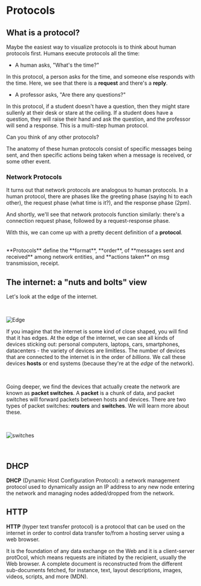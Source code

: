 

# Protocols

## What is a protocol?

Maybe the easiest way to visualize protocols is to think about human protocols first. Humans execute protocols all the time:

- A human asks, "What's the time?" 

In this protocol, a person asks for the time, and someone else responds with the time. Here, we see that there is a **request** and there's a **reply**.

- A professor asks, "Are there any questions?" 

In this protocol, if a student doesn't have a question, then they might stare sullenly at their desk or stare at the ceiling. If a student does have a question, they will raise their hand and ask the question, and the professor will send a response. This is a multi-step human protocol. 

Can you think of any other protocols?

The anatomy of these human protocols consist of specific messages being sent, and then specific actions being taken when a message is received, or some other event.

### Network Protocols

It turns out that network protocols are analogous to human protocols. In a human protocol, there are phases like the greeting phase (saying hi to each other), the request phase (what time is it?), and the response phase (2pm).

And shortly, we'll see that network protocols function similarly: there's a connection request phase, followed by a request-response phase.

With this, we can come up with a pretty decent definition of a **protocol**. 


<br />


<Bleed>
  <div style={{ border: '1px solid #888', padding: '4rem 2.5rem', textAlign: 'center', borderRadius:'10px' }}>
    **Protocols** define the **format**, **order**, of **messages sent and received** among network entities, and **actions taken** on msg transmission, receipt.
  </div>
</Bleed>


## The internet: a "nuts and bolts" view

Let's look at the edge of the internet.

<br />



![Edge](../../public/small-edge.png)

If you imagine that the internet is some kind of close shaped, you will find that it has edges.  At the edge of the internet, we can see all kinds of devices sticking out: personal computers, laptops, cars, smartphones, datacenters - the variety of devices are limitless. The number of devices that are connected to the internet
is in the order of *billions*. We call these devices **hosts** or end systems (because they're at the *edge* of the network). 

<br />

Going deeper, we find the devices that actually create the network are known as **packet switches**. A **packet** is a chunk of data, and packet switches will forward packets between hosts and devices. There are two types of packet switches: **routers** and **switches**. We will learn more about these. 

<br />


![switches](../../public/edge-switches.png)

<br />

## DHCP

**DHCP** (Dynamic Host Configuration Protocol): a network management protocol used to dynamically assign an IP address to any new node entering the network and managing nodes added/dropped from the network.



## HTTP

**HTTP** (hyper text transfer protocol) is a protocol that can be used on the internet
in order to control data transfer to/from a hosting server using a web browser.

It is the foundation of any data exchange on the Web and it is a client-server protOcol, which means
requests are initiated by the recipient, usually the Web browser. A complete document is reconstructed from the different sub-documents fetched, for instance, text, layout descriptions, images, videos, scripts, and more (MDN).


